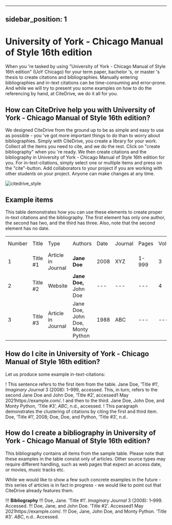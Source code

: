 
---
sidebar_position: 1
---

# University of York - Chicago Manual of Style 16th edition

When you 're tasked by using "University of York - Chicago Manual of Style 16th edition" (UoY Chicago) for your term paper, bachelor 's, or master 's thesis to create citations and bibliographies.
Manually entering bibliographies and in-text citations can be time-consuming and error-prone. And while we will try to present you some examples on how to do the referencing by hand, at CiteDrive, we do it all for you.

<!---
## About  University of York - Chicago Manual of Style 16th edition

* Title: University of York - Chicago Manual of Style 16th edition
* Short Title (Id): UoY Chicago)
* Authors: University of York - Chicago Manual of Style 16th edition
* Download: University of York - Chicago Manual of Style 16th edition
 --->

## How can CiteDrive help you with University of York - Chicago Manual of Style 16th edition?

We designed CiteDrive from the ground up to be as simple and easy to use as possible - you 've got more important things to do than to worry about bibliographies. Simply with CiteDrive, you create a library for your work. Collect all the items you need to cite, and we do the rest. Click on "create bibliography" when you 're ready. We then create citations and the bibliography in University of York - Chicago Manual of Style 16th edition for you. For in-text-citations, simply select one or multiple items and press on the "cite"-button. Add collaborators to your project if you are working with other students on your project. Anyone can make changes at any time.


![citedrive_style](images/university-of-york--chicago-manual-of-style-16th-edition.svg "Choose University of York - Chicago Manual of Style 16th edition in the CiteDrive App")


## Example items

This table demonstrates how you can use these elements to create proper in-text citations and the bibliography. The first element has only one author, the second has two, and the third has three. Also, note that the second element has no date.


<table>
  <tr>
   <td>Number
   </td>
   <td>Title
   </td>
   <td>Type
   </td>
   <td>Authors
   </td>
   <td>Date
   </td>
   <td>Journal
   </td>
   <td>Pages
   </td>
   <td>Volume
   </td>
   <td>Issue
   </td>
   <td>Access Date
   </td>
  </tr>
  <tr>
   <td>1
   </td>
   <td>Title #1
   </td>
   <td>Article in Journal
   </td>
   <td><strong>Jane Doe</strong>
   </td>
   <td>2008
   </td>
   <td>XYZ
   </td>
   <td>1-999
   </td>
   <td>3
   </td>
   <td>2
   </td>
   <td>--
   </td>
  </tr>
  <tr>
   <td>
2
   </td>
   <td>Title #2
   </td>
   <td>Website
   </td>
   <td><strong>Jane Doe, </strong>John Doe
   </td>
   <td>---
   </td>
   <td>---
   </td>
   <td>---
   </td>
   <td>4
   </td>
   <td>---
   </td>
   <td>2020-05-01
   </td>
  </tr>
  <tr>
   <td>3
   </td>
   <td>Title #3
   </td>
   <td>Article in Journal
   </td>
   <td>Jane Doe, John Doe, Monty Python
   </td>
   <td>1988
   </td>
   <td>ABC
   </td>
   <td>---
   </td>
   <td>---
   </td>
   <td>16
   </td>
   <td>---
   </td>
  </tr>
</table>



## How do I cite in  University of York - Chicago Manual of Style 16th edition?

Let us produce some example in-text-citations:

! This sentence refers to the first item from the table. Jane Doe, ‘Title #1’, <i>Imaginary Journal</i> 3 (2008): 1–999, accessed. This, in turn, refers to the second Jane Doe and John  Doe, ‘Title #2’, accessed1 May 2021https://example.com/.
! and then to the third.  Jane Doe, John Doe, and Monty Python, ‘Title #3’, <i>ABC</i>, n.d., accessed.
! This paragraph demonstrates the clustering of citations by citing the first and third item. Doe, ‘Title #1’, 2008; Doe, Doe, and Python, ‘Title #3’, n.d..



## How do I create a bibliography in University of York - Chicago Manual of Style 16th edition?

This bibliography contains all items from the sample table. Please note that these examples in the table consist only of articles. Other source types may require different handling, such as web pages that expect an access date, or movies, music tracks etc.

While we would like to show a few such concrete examples in the future - this series of articles is in fact in progress - we would like to point out that CiteDrive already features them.


!!! **Bibliography**
!!! Doe, Jane. ‘Title #1’. <i>Imaginary Journal</i> 3 (2008): 1–999. Accessed.
!!! Doe, Jane, and John  Doe. ‘Title #2’. Accessed1 May 2021https://example.com/.
!!! Doe, Jane, John Doe, and Monty Python. ‘Title #3’. <i>ABC</i>, n.d.. Accessed.


```
        